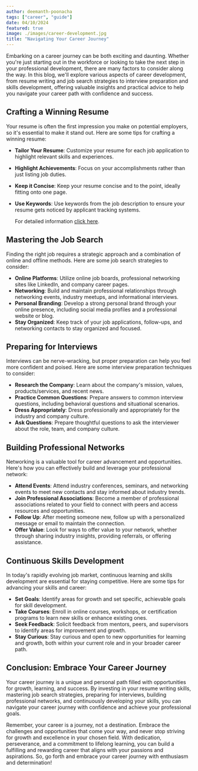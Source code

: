 ```yaml
---
author: deemanth-poonacha
tags: ["career", "guide"]
date: 04/10/2024
featured: true
image: ./images/career-development.jpg
title: "Navigating Your Career Journey"
---
```


Embarking on a career journey can be both exciting and daunting. Whether you're just starting out in the workforce or looking to take the next step in your professional development, there are many factors to consider along the way. In this blog, we'll explore various aspects of career development, from resume writing and job search strategies to interview preparation and skills development, offering valuable insights and practical advice to help you navigate your career path with confidence and success.

## Crafting a Winning Resume

Your resume is often the first impression you make on potential employers, so it's essential to make it stand out. Here are some tips for crafting a winning resume:

- **Tailor Your Resume**: Customize your resume for each job application to highlight relevant skills and experiences.
- **Highlight Achievements**: Focus on your accomplishments rather than just listing job duties.
- **Keep it Concise**: Keep your resume concise and to the point, ideally fitting onto one page.
- **Use Keywords**: Use keywords from the job description to ensure your resume gets noticed by applicant tracking systems.

  For detailed information <a href="/blog/crafting-a-winning-resume" target="_blank">click here</a>.

## Mastering the Job Search

Finding the right job requires a strategic approach and a combination of online and offline methods. Here are some job search strategies to consider:

- **Online Platforms**: Utilize online job boards, professional networking sites like LinkedIn, and company career pages.
- **Networking**: Build and maintain professional relationships through networking events, industry meetups, and informational interviews.
- **Personal Branding**: Develop a strong personal brand through your online presence, including social media profiles and a professional website or blog.
- **Stay Organized**: Keep track of your job applications, follow-ups, and networking contacts to stay organized and focused.

## Preparing for Interviews

Interviews can be nerve-wracking, but proper preparation can help you feel more confident and poised. Here are some interview preparation techniques to consider:

- **Research the Company**: Learn about the company's mission, values, products/services, and recent news.
- **Practice Common Questions**: Prepare answers to common interview questions, including behavioral questions and situational scenarios.
- **Dress Appropriately**: Dress professionally and appropriately for the industry and company culture.
- **Ask Questions**: Prepare thoughtful questions to ask the interviewer about the role, team, and company culture.

## Building Professional Networks

Networking is a valuable tool for career advancement and opportunities. Here's how you can effectively build and leverage your professional network:

- **Attend Events**: Attend industry conferences, seminars, and networking events to meet new contacts and stay informed about industry trends.
- **Join Professional Associations**: Become a member of professional associations related to your field to connect with peers and access resources and opportunities.
- **Follow Up**: After meeting someone new, follow up with a personalized message or email to maintain the connection.
- **Offer Value**: Look for ways to offer value to your network, whether through sharing industry insights, providing referrals, or offering assistance.

## Continuous Skills Development

In today's rapidly evolving job market, continuous learning and skills development are essential for staying competitive. Here are some tips for advancing your skills and career:

- **Set Goals**: Identify areas for growth and set specific, achievable goals for skill development.
- **Take Courses**: Enroll in online courses, workshops, or certification programs to learn new skills or enhance existing ones.
- **Seek Feedback**: Solicit feedback from mentors, peers, and supervisors to identify areas for improvement and growth.
- **Stay Curious**: Stay curious and open to new opportunities for learning and growth, both within your current role and in your broader career path.

## Conclusion: Embrace Your Career Journey

Your career journey is a unique and personal path filled with opportunities for growth, learning, and success. By investing in your resume writing skills, mastering job search strategies, preparing for interviews, building professional networks, and continuously developing your skills, you can navigate your career journey with confidence and achieve your professional goals.

Remember, your career is a journey, not a destination. Embrace the challenges and opportunities that come your way, and never stop striving for growth and excellence in your chosen field. With dedication, perseverance, and a commitment to lifelong learning, you can build a fulfilling and rewarding career that aligns with your passions and aspirations. So, go forth and embrace your career journey with enthusiasm and determination!
